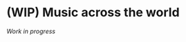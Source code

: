 # (WIP) Music across the world

*Work in progress*

<!-- Brown, S., & Jordania, J. (2013). Universals in the world’s musics. Psychology of Music, 41(2), 229-248. -->